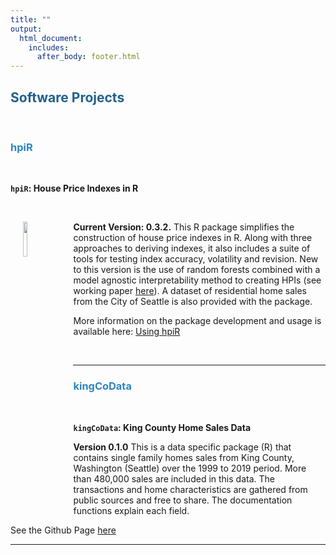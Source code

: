 ```yaml
---
title: ""
output: 
  html_document:
    includes:
      after_body: footer.html
---
```


## <span style="color:#21618C"> Software Projects  </span>
 &nbsp;
 &nbsp;
 
### <span style="color:#2E86C1"> hpiR  </span>

&nbsp;

**`hpiR`: House Price Indexes in R**

&nbsp;

<img src="images/hpir.png" style="width:12%; border:0px solid; margin-left:20px; margin-right: 20px" align="left">

**Current Version: 0.3.2.** This R package simplifies the construction of house price indexes in R.  Along with three approaches to deriving indexes, it also includes a suite of tools for testing index accuracy, volatility and revision. New to this version is the use of random forests combined with a model agnostic interpretability method to creating HPIs (see working paper [here](https://github.com/andykrause/hpi_research/tree/master/irf)). A dataset of residential home sales from the City of Seattle is also provided with the package.

More information on the package development and usage is available here: [Using hpiR](https://github.com/andykrause/hpiR/blob/master/vignettes/introduction.Rmd)

 &nbsp;
 &nbsp;

---------------------------------------------------------------------------------

### <span style="color:#2E86C1"> kingCoData </span>

&nbsp;

**`kingCoData`: King County Home Sales Data**

**Version 0.1.0** This is a data specific package (R) that contains single family homes sales from King County, Washington (Seattle) over the 1999 to 2019 period.  More than 480,000 sales are included in this data.  The transactions and home characteristics are gathered from public sources and free to share.  The documentation functions explain each field. 

See the Github Page [here](https://github.com/andykrause/kingCoData)

---------------------------------------------------------------------------------